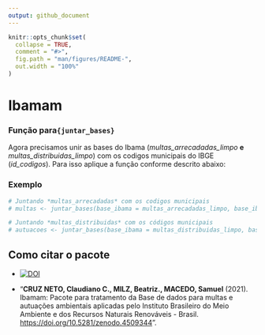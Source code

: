 ```yaml
---
output: github_document
---
```


<!-- README.md is generated from README.Rmd. Please edit that file -->

```r
knitr::opts_chunk$set(
  collapse = TRUE,
  comment = "#>",
  fig.path = "man/figures/README-",
  out.width = "100%"
)
```

# Ibamam

### Função para`{juntar_bases}`

Agora precisamos unir as bases do Ibama (*multas_arrecadadas_limpo* **e** *multas_distribuidas_limpo*) com os codigos municipais do IBGE (*id_codigos*).
Para isso aplique a função conforme descrito abaixo:

### Exemplo
```r
# Juntando *multas_arrecadadas* com os codigos municipais
# multas <- juntar_bases(base_ibama = multas_arrecadadas_limpo, base_ibgecode = id_codigos)

# Juntando *multas_distribuidas* com os códigos municipais
# autuacoes <- juntar_bases(base_ibama = multas_distribuidas_limpo, base_ibgecode = id_codigos)
```


## Como citar o pacote

* [![DOI](<https://zenodo.org/badge/DOI/10.5281/zenodo.4509344.svg>)](<https://doi.org/10.5281/zenodo.4509344>)

* "**CRUZ NETO, Claudiano C., MILZ, Beatriz., MACEDO, Samuel** (2021). Ibamam: Pacote para tratamento da Base de dados para multas e autuações ambientais aplicadas pelo Instituto Brasileiro do Meio Ambiente e dos Recursos Naturais Renováveis - Brasil. <https://doi.org/10.5281/zenodo.4509344>".
